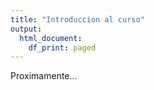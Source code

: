 ---
title: "Introduccion al curso"
output:
  html_document:
    df_print: paged
---

Proximamente...